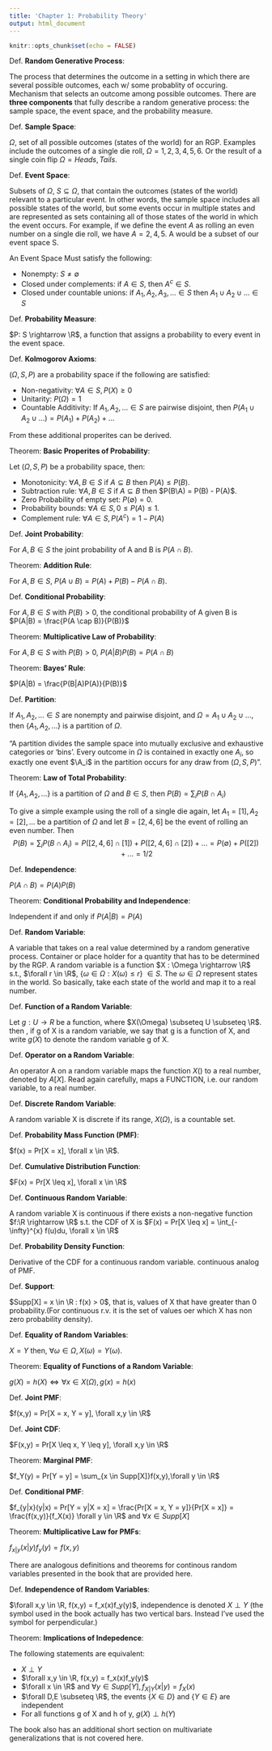 ---
title: 'Chapter 1: Probability Theory'
output: html_document
---

```{r setup, include=FALSE}
knitr::opts_chunk$set(echo = FALSE)
```

Def. __Random Generative Process__: 

The process that determines the outcome in a setting in which there are several possible outcomes, each w/ some probablity of occuring. Mechanism that selects an outcome among possible outcomes. There are __three components__ that fully describe a random generative process: the sample space, the event space, and the probability measure.

Def. __Sample Space__:

$\Omega$, set of all possible outcomes (states of the world) for an RGP. Examples include the outcomes of a single die roll, $\Omega = {1,2,3,4,5,6}$. Or the result of a single coin flip $\Omega = {Heads,Tails}$.


Def. __Event Space__:

Subsets of $\Omega$, $S \subseteq \Omega$, that contain the outcomes (states of the world) relevant to a particular event. In other words, the sample space includes all possible states of the world, but some events occur in multiple states and are represented as sets containing all of those states of the world in which the event occurs. For example, if we define the event $A$ as rolling an even number on a single die roll, we have $A = {2,4,5}$. A would be a subset of our event space S.

An Event Space Must satisfy the following:

* Nonempty: $S \ne \emptyset$
* Closed under complements: if $A \in S$, then $A^c \in S$.
* Closed under countable unions: if $A_1,A_2,A_3,... \in S$ then $A_1 \cup A_2 \cup ... \in S$


Def. __Probability Measure__:

$P: S \rightarrow \R$, a function that assigns a probability to every event in the event space.


Def. __Kolmogorov Axioms__:

$(\Omega,S,P)$ are a probability space if the following are satisfied:

* Non-negativity: $\forall A \in S, P(X) \geq 0$ 
* Unitarity: $P(\Omega) = 1$
* Countable Additivity: If $A_1,A_2,... \in S$ are pairwise disjoint, then $P(A_1 \cup A_2 \cup ...) = P(A_1) + P(A_2) + ...$

From these additional properites can be derived.


Theorem: __Basic Properites of Probability__:

Let $(\Omega,S,P)$ be a probability space, then:

* Monotonicity: $\forall A,B \in S$ if $A \subseteq B$ then $P(A) \leq P(B)$.
* Subtraction rule: $\forall A,B \in S$ if $A \subseteq B$ then $P(B\A) = P(B) - P(A)$.
* Zero Probability of empty set: $P(\emptyset) = 0$.
* Probability bounds: $\forall A \in S, 0 \leq P(A) \leq 1$.
* Complement rule: $\forall A \in S, P(A^c) = 1 - P(A)$


Def. __Joint Probability__:

For $A,B \in S$ the joint probability of A and B is $P(A \cap B)$.


Theorem: __Addition Rule__:

For $A,B \in S$, $P(A \cup B) = P(A) + P(B) - P(A \cap B)$.


Def. __Conditional Probability__:

For $A,B \in S$ with $P(B) > 0$, the conditional probability of A given B is $P(A|B) = \frac{P(A \cap B)}{P(B)}$


Theorem: __Multiplicative Law of Probability__:

For $A,B \in S$ with $P(B) > 0$, $P(A|B)P(B) = P(A \cap B)$


Theorem: __Bayes' Rule__:

$P(A|B) = \frac{P(B|A)P(A)}{P(B)}$


Def. __Partition__:

If $A_1,A_2,... \in S$ are nonempty and pairwise disjoint, and $\Omega = A_1 \cup A_2 \cup ...$, then {$A_1,A_2,...$} is a partition of $\Omega$.

"A partition divides the sample space into mutually exclusive and exhaustive categories or 'bins'. Every outcome in $\Omega$ is contained in exactly one $A_i$, so exactly one event $\A_i$ in the partition occurs for any draw from $(\Omega,S,P)$". 


Theorem: __Law of Total Probability__:

If {$A_1,A_2,...$} is a partition of $\Omega$ and $B \in S$, then $P(B) = \sum_{i}P(B \cap A_i)$

To give a simple example using the roll of a single die again, let $A_1 = [1], A_2 = [2], ...$ be a partition of $\Omega$ and let $B = [2,4,6]$ be the event of rolling an even number. Then $$P(B) = \sum_{i}P(B \cap A_i) = P([2,4,6] \cap [1]) + P([2,4,6] \cap [2]) + ... = P(\emptyset) + P([2]) + ... = 1/2$$

Def. __Independence__:

$P(A \cap B) = P(A)P(B)$


Theorem: __Conditional Probability and Independence__:

Independent if and only if $P(A|B) = P(A)$


Def. __Random Variable__:

A variable that takes on a real value determined by a random generative process. Container or place holder for a quantity that has to be determined by the RGP. A random variable is a function $X : \Omega \rightarrow \R$ s.t., $\forall r \in \R$, {$\omega \in \Omega : X(\omega) \leq r$} $\in S$. The $\omega \in \Omega$ represent states in the world. So basically, take each state of the world and map it to a real number.


Def. __Function of a Random Variable__:

Let  $g: U \rightarrow R$ be a function, where $X(\Omega) \subseteq U \subseteq \R$. then , if g of X is a random variable, we say that g is a function of X, and write $g(X)$ to denote the random variable g of X.


Def. __Operator on a Random Variable__:

An operator A on a random variable maps the function $X()$ to a real number, denoted by $A[X]$. Read again carefully, maps a FUNCTION, i.e. our random variable, to a real number.


Def. __Discrete Random Variable__:

A random variable X is discrete if its range, $X(\Omega)$, is a countable set.


Def. __Probability Mass Function (PMF)__:

$f(x) = Pr[X = x], \forall x \in \R$.


Def. __Cumulative Distribution Function__:

$F(x) = Pr[X \leq x], \forall x \in \R$


Def. __Continuous Random Variable__:

A random variable X is continuous if there exists a non-negative function $f:\R \rightarrow \R$ s.t. the CDF of X is $F(x) = Pr[X \leq x] = \int_{-\infty}^{x} f(u)du, \forall x \in \R$


Def. __Probability Density Function__:

Derivative of the CDF for a continuous random variable. continuous analog of PMF.


Def. __Support__:

$Supp[X] = x \in \R : f(x) > 0$, that is, values of X that have greater than 0 probability.(For continuous r.v. it is the set of values oer which X has non zero probability density).


Def. __Equality of Random Variables__:

$X = Y$ then, $\forall \omega \in \Omega, X(\omega) = Y(\omega)$.


Theorem: __Equality of Functions of a Random Variable__:

$g(X) = h(X) \iff \forall x \in X(\Omega), g(x) = h(x)$


Def. __Joint PMF__:

$f(x,y) = Pr[X = x, Y = y], \forall x,y \in \R$


Def. __Joint CDF__:

$F(x,y) = Pr[X \leq x, Y \leq y], \forall x,y \in \R$


Theorem: __Marginal PMF__:

$f_Y(y) = Pr[Y = y] = \sum_{x \in Supp[X]}f(x,y),\forall y \in \R$


Def. __Conditional PMF__:

$f_{y|x}(y|x) = Pr[Y = y|X = x] = \frac{Pr[X = x, Y = y]}{Pr[X = x]} = \frac{f(x,y)}{f_X(x)} \forall y \in \R$ and $\forall x \in Supp[X]$


Theorem: __Multiplicative Law for PMFs__:

$f_{x|y}(x|y)f_y(y) = f(x,y)$


There are analogous definitions and theorems for continous random variables presented in the book that are provided here.


Def. __Independence of Random Variables__:

$\forall x,y \in \R, f(x,y) = f_x(x)f_y(y)$, independence is denoted $X \perp Y$ (the symbol used in the book actually has two vertical bars. Instead I've used the symbol for perpendicular.)


Theorem: __Implications of Indepedence__:

The following statements are equivalent:

* $X \perp Y$
* $\forall x,y \in \R, f(x,y) = f_x(x)f_y(y)$
* $\forall x \in \R$ and $\forall y \in Supp[Y], f_{X|Y}(x|y) = f_X(x)$
* $\forall D,E \subseteq \R$, the events {$X \in D$} and {$Y \in E$} are independent
* For all functions g of X and h of y, $g(X) \perp h(Y)$

The book also has an additional short section on multivariate generalizations that is not covered here.